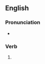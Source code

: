 ==English==

===Pronunciation===
* {{IPA|/ˈbʌdʒɪŋ/|lang=en}}

===Verb===
{{head|en|present participle}}

# {{present participle of|budge|lang=en|nocat=1}}